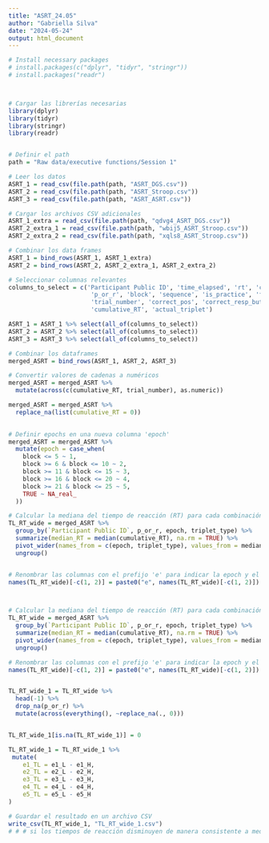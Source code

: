 ```yaml
---
title: "ASRT_24.05"
author: "Gabriella Silva"
date: "2024-05-24"
output: html_document
---
```


```r
# Install necessary packages
# install.packages(c("dplyr", "tidyr", "stringr"))
# install.packages("readr")



# Cargar las librerías necesarias
library(dplyr)
library(tidyr)
library(stringr)
library(readr)


# Definir el path
path = "Raw data/executive functions/Session 1"

# Leer los datos
ASRT_1 = read_csv(file.path(path, "ASRT_DGS.csv"))
ASRT_2 = read_csv(file.path(path, "ASRT_Stroop.csv"))
ASRT_3 = read_csv(file.path(path, "ASRT_ASRT.csv"))

# Cargar los archivos CSV adicionales
ASRT_1_extra = read_csv(file.path(path, "qdvg4_ASRT_DGS.csv"))
ASRT_2_extra_1 = read_csv(file.path(path, "wbij5_ASRT_Stroop.csv"))
ASRT_2_extra_2 = read_csv(file.path(path, "xqls8_ASRT_Stroop.csv"))

# Combinar los data frames
ASRT_1 = bind_rows(ASRT_1, ASRT_1_extra)
ASRT_2 = bind_rows(ASRT_2, ASRT_2_extra_1, ASRT_2_extra_2)

# Seleccionar columnas relevantes
columns_to_select = c('Participant Public ID', 'time_elapsed', 'rt', 'correct', 'triplet_type', 
                       'p_or_r', 'block', 'sequence', 'is_practice', 'first_response', 
                       'trial_number', 'correct_pos', 'correct_resp_button', 'resp_button', 
                       'cumulative_RT', 'actual_triplet')

ASRT_1 = ASRT_1 %>% select(all_of(columns_to_select))
ASRT_2 = ASRT_2 %>% select(all_of(columns_to_select))
ASRT_3 = ASRT_3 %>% select(all_of(columns_to_select))

# Combinar los dataframes
merged_ASRT = bind_rows(ASRT_1, ASRT_2, ASRT_3)

# Convertir valores de cadenas a numéricos
merged_ASRT = merged_ASRT %>%
  mutate(across(c(cumulative_RT, trial_number), as.numeric))

merged_ASRT = merged_ASRT %>%
  replace_na(list(cumulative_RT = 0))
 

# Definir epochs en una nueva columna 'epoch'
merged_ASRT = merged_ASRT %>%
  mutate(epoch = case_when(
    block <= 5 ~ 1,
    block >= 6 & block <= 10 ~ 2,
    block >= 11 & block <= 15 ~ 3,
    block >= 16 & block <= 20 ~ 4,
    block >= 21 & block <= 25 ~ 5,
    TRUE ~ NA_real_
  ))

# Calcular la mediana del tiempo de reacción (RT) para cada combinación de participante, grupo, epoch y tipo de triplet
TL_RT_wide = merged_ASRT %>%
  group_by(`Participant Public ID`, p_or_r, epoch, triplet_type) %>%
  summarize(median_RT = median(cumulative_RT), na.rm = TRUE) %>%
  pivot_wider(names_from = c(epoch, triplet_type), values_from = median_RT) %>%
  ungroup()


# Renombrar las columnas con el prefijo 'e' para indicar la epoch y el tipo de triplet
names(TL_RT_wide)[-c(1, 2)] = paste0("e", names(TL_RT_wide)[-c(1, 2)])



# Calcular la mediana del tiempo de reacción (RT) para cada combinación de participante, grupo, epoch y tipo de triplet
TL_RT_wide = merged_ASRT %>%
  group_by(`Participant Public ID`, p_or_r, epoch, triplet_type) %>%
  summarize(median_RT = median(cumulative_RT), na.rm = TRUE) %>%
  pivot_wider(names_from = c(epoch, triplet_type), values_from = median_RT) %>%
  ungroup()

# Renombrar las columnas con el prefijo 'e' para indicar la epoch y el tipo de triplet
names(TL_RT_wide)[-c(1, 2)] = paste0("e", names(TL_RT_wide)[-c(1, 2)])


TL_RT_wide_1 = TL_RT_wide %>% 
  head(-1) %>% 
  drop_na(p_or_r) %>% 
  mutate(across(everything(), ~replace_na(., 0))) 


TL_RT_wide_1[is.na(TL_RT_wide_1)] = 0

TL_RT_wide_1 = TL_RT_wide_1 %>%
 mutate(
    e1_TL = e1_L - e1_H,
    e2_TL = e2_L - e2_H,
    e3_TL = e3_L - e3_H,
    e4_TL = e4_L - e4_H,
    e5_TL = e5_L - e5_H
)

# Guardar el resultado en un archivo CSV
write_csv(TL_RT_wide_1, "TL_RT_wide_1.csv")
# # # si los tiempos de reacción disminuyen de manera consistente a medida que avanzan las epochs, esto podría indicar que están mejorando en el reconocimiento y procesamiento de los patrones presentados. Por otro lado, si los tiempos de reacción permanecen consistentes o incluso aumentan, esto podría sugerir que están experimentando dificultades para aprender o internalizar los patrones.


````
